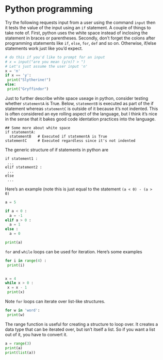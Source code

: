 # Python programming
Try the following requests input from a user using the command `input` then it tests the value of the input using an `if` statement. A couple of things to take note of. First, python uses the white space instead of inclosing the statement in braces or parentheses. Secondly, don't forget the colons after programming statements like `if`, `else`, `for`, `def` and so on. Otherwise, if/else statements work just like you'd expect. 

```python
# do this if you'd like to prompt for an input
# x = input("are you mean (y/n)? > ")
# Let's just assume the user input 'n'
x = 'n'
if x == 'y': 
 print("Slytherine!")
else:
 print("Gryffindor")
```

Just to further describe white space useage in python, consider testing whether `statementA` is True. Below, `statementB` is executed as part of the if statement whereas `statementC` is outside of it because it's not indented. This is often considered an eye rolling aspect of the language, but I think it's nice in the sense that it bakes good code identation practices into the language.

```
## Some more about white space
if statementA:
  statementB   # Executed if statementA is True
statementC     # Executed regardless since it's not indented
```
The generic structure of if statements in python are 
```
if statement1 :
 ...
elif statement2 :
 ...
else 
 ...
```
Here's an example (note this is just equal to the statement `(a < 0) - (a > 0)`

```python
a = 5

if a < 0 :
  a = -1
elif a > 0 :
  a = 1
else :
  a = 0

print(a)
```

`for` and `while` loops can be used for iteration. Here's some examples

```python
for i in range(4) :
 print(i)
 
```

```python
x = 4
while x > 0 :
 x = x - 1
 print(x)
```

Note `for` loops can iterate over list-like structures.

```python
for w in 'word':
 print(w)
```

The range function is useful for creating a structure to loop over. It creates a data type that can be iterated over, but isn't itself a list. So if you want a list out of it, you have to convert it.

```python
a = range(3)
print(a)
print(list(a))
```

